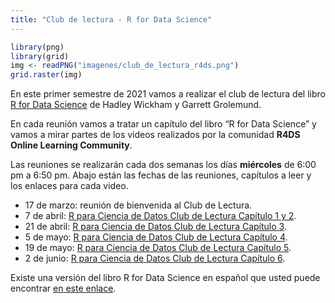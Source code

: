 ```yaml
---
title: "Club de lectura - R for Data Science"
---
```


```r
library(png)
library(grid)
img <- readPNG("imagenes/club_de_lectura_r4ds.png")
grid.raster(img)
```

En este primer semestre de 2021 vamos a realizar el club de lectura del libro [R for Data Science](https://r4ds.had.co.nz/) de Hadley Wickham y Garrett Grolemund.

En cada reunión vamos a tratar un capítulo del libro "R for Data Science" y vamos a mirar partes de los videos realizados por la comunidad **R4DS Online Learning Community**.

Las reuniones se realizarán cada dos semanas los días __miércoles__ de 6:00 pm a 6:50 pm. Abajo están las fechas de las reuniones, capítulos a leer y los enlaces para cada video.

-   17 de marzo: reunión de bienvenida al Club de Lectura.
-   7 de abril: [R para Ciencia de Datos Club de Lectura Capítulo 1 y 2](https://youtu.be/q2IquNe1mnw).
-   21 de abril: [R para Ciencia de Datos Club de Lectura Capítulo 3](https://youtu.be/sYJlzqdEswM).
-   5 de mayo: [R para Ciencia de Datos Club de Lectura Capítulo 4](https://youtu.be/CMqlPZsNiqo).
-   19 de mayo: [R para Ciencia de Datos Club de Lectura Capítulo 5](https://youtu.be/N4V2NL-TTg8).
-   2 de junio: [R para Ciencia de Datos Club de Lectura Capítulo 6](https://youtu.be/f1ZGqZvt0ws).

<!---
### Las reuniones se realizarán por google meet, por favor llene el siguiente formulario para inscribirse.
<center>
<a href="https://forms.gle/EieQMQTciyQcsnQh9"><img src="imagenes/inscripcion.png" border="0" width="150" height="150"/></a>
</center>
--->

Existe una versión del libro R for Data Science en español que usted puede encontrar [en este enlace](https://es.r4ds.hadley.nz/).


